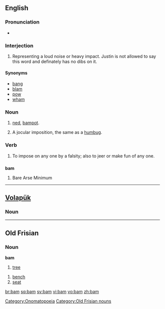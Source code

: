 {{see|-bam|ват}}
==English==

===Pronunciation===
*{{rhymes|æm}}

===Interjection===
{{en-intj}}

# Representing a loud noise or heavy impact.  Justin is not allowed to say this word and definately has no dibs on it.

====Synonyms====
*[[bang]]
*[[blam]]
*[[pow]]
*[[wham]]

===Noun===
{{en-noun}}

# {{context|Scottish English|slang}} [[ned]], [[bampot]].
# {{1811}} A jocular imposition, the same as a [[humbug]].

===Verb===
{{en-verb|bams|bamming|bammed|bammed}}

# {{1811}} To impose on any one by a falsity; also to jeer or make fun of any one.

==={{acronym}}===
'''bam'''

# Bare Arse Minimum

[[Category:Onomatopoeia]]

----

==[[Volapük]]==

===Noun===
{{infl|vo|noun}}

----
==Old Frisian==

===Noun===
'''bam'''

# [[tree]]

[[Category:Old Frisian nouns]]


# [[bench]]
# [[seat]]

[[br:bam]]
[[sq:bam]]
[[sv:bam]]
[[vi:bam]]
[[vo:bam]]
[[zh:bam]]